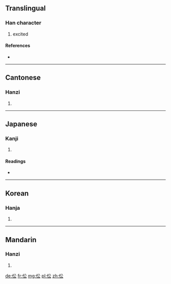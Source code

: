 ==Translingual==

===Han character===
{{Han char|rn=9|rad=人|as=04|sn=6|four=2823<sub>2</sub>|canj=人金戈 (OCI)}}

# excited

====References====
* {{Han ref|kx=0095.030|dkj=00421|dj=0201.050|hdz=10124.130|uh=4F00|ud=20224|bh=C9B1|bd=51633}}

----

==Cantonese==

===Hanzi===
{{yue-hanzi|jyut=|y=jung1}}

# {{defn|lang=yue|sort=人04}}

----

==Japanese==

===Kanji===
{{ja-kanji|grade=|rs=人04}}

# {{defn|lang=ja|sort=人04}}

====Readings====
* {{ja-readings|on=[[しょう]] (shō), [[しゅ]] (sfu)|kun=[[おおやけ]] (ooyake), [[おそれる]] (osoreru)}}

----

==Korean==

===Hanja===
{{ko-hanja|hangeul=종|rv=jong|mr=chong}}

# {{defn|lang=ko|sort=人04}}

----

==Mandarin==

===Hanzi===
{{cmn-hanzi|pin=[[qí]] ([[qi2]]), [[zhōng]] ([[zhong1]])|wg=ch'i<sup>2</sup>, chung<sup>1</sup>}}

# {{defn|lang=cmn|sort=人04}}

[[de:伀]]
[[fr:伀]]
[[mg:伀]]
[[pl:伀]]
[[zh:伀]]